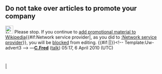 <article id="26834538" title=User talk:Wirehat>
	<talkpage id="26834538" title="User talk:Wirehat">
== Do not take over articles to promote your company ==

[[Image:Nuvola apps important.svg|25px]] Please stop. If you continue to [[Wikipedia:What Wikipedia is not#Wikipedia is not a soapbox|add promotional material to Wikipedia]]{{#if:Network service provider|, as you did to [[:Network service provider]]}}, you will be [[Wikipedia:Conflict of interest#Blocks|blocked]] from editing. {{#if:|{{{2}}}|}}[[Category:User talk pages with Uw-advert3 notices||{{PAGENAME}}]]&lt;!-- Template:Uw-advert3 --&gt; —'''[[User:C.Fred|C.Fred]]''' ([[User_talk:C.Fred|talk]]) 05:17, 6 April 2010 (UTC)
	</talkpage>
</article>